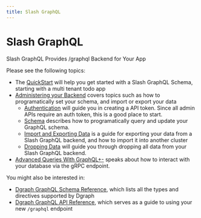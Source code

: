 ```yaml
---
title: Slash GraphQL
---
```


<h1>Slash GraphQL</h1>
<p className="subheading font-weight-regular">Slash GraphQL Provides /graphql Backend for Your App</p>

Please see the following topics:

* The [QuickStart](./slash-quick-start) will help you get started with a Slash GraphQL Schema, starting with a multi tenant todo app
* [Administering your Backend](./admin) covers topics such as how to programatically set your schema, and import or export your data
  * [Authentication](/slash-graphql/admin/authentication) will guide you in creating a API token. Since all admin APIs require an auth token, this is a good place to start.
  * [Schema](/slash-graphql/admin/schema) describes how to programatically query and update your GraphQL schema.
  * [Import and Exporting Data](/slash-graphql/admin/import-export) is a guide for exporting your data from a Slash GraphQL backend, and how to import it into another cluster
  * [Dropping Data](/slash-graphql/admin/drop-data) will guide you through dropping all data from your Slash GraphQL backend.
* [Advanced Queries With GraphQL+-](./advanced-queries) speaks about how to interact with your database via the gRPC endpoint.

You might also be interested in:
* [Dgraph GraphQL Schema Reference](/doc/schema), which lists all the types and directives supported by Dgraph
* [Dgraph GraphQL API Reference](/doc/api/), which serves as a guide to using your new `/graphql` endpoint
